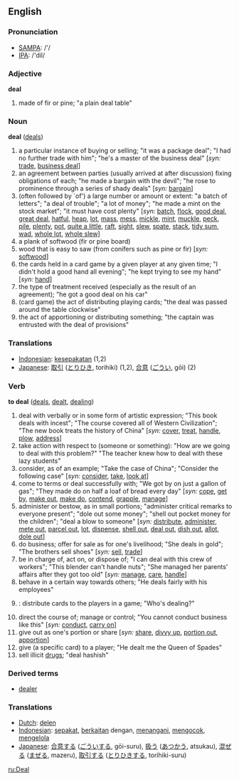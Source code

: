 ==English==

=== Pronunciation ===
*[[w:SAMPA|SAMPA]]: /'/
*[[w:IPA|IPA]]: /'dil/

=== Adjective ===
'''deal'''
# made of fir or pine; "a plain deal table"

=== Noun ===
'''deal'''  ([[deals]])
# a particular instance of buying or selling; "it was a package deal"; "I had no further trade with him"; "he's a master of the business deal" [''syn:'' [[trade]], [[business deal]]]
# an agreement between parties (usually arrived at after discussion) fixing obligations of each; "he made a bargain with the devil"; "he rose to prominence through a series of shady deals" [''syn:'' [[bargain]]]
# (often followed by `of') a large number or amount or extent: "a batch of letters"; "a deal of trouble"; "a lot of money"; "he made a mint on the stock market"; "it must have cost plenty" [''syn:'' [[batch]], [[flock]], [[good deal]], [[great deal]], [[hatful]], [[heap]], [[lot]], [[mass]], [[mess]], [[mickle]], [[mint]], [[muckle]], [[peck]], [[pile]], [[plenty]], [[pot]], [[quite a little]], [[raft]], [[sight]], [[slew]], [[spate]], [[stack]], [[tidy sum]], [[wad]], [[whole lot]], [[whole slew]]]
# a plank of softwood (fir or pine board)
# wood that is easy to saw (from conifers such as pine or fir) [''syn:'' [[softwood]]]
# the cards held in a card game by a given player at any given time; "I didn't hold a good hand all evening"; "he kept trying to see my hand" [''syn:'' [[hand]]]
# the type of treatment received (especially as the result of an agreement); "he got a good deal on his car"
# (card game) the act of distributing playing cards; "the deal was passed around the table clockwise"
# the act of apportioning or distributing something; "the captain was entrusted with the deal of provisions"

=== Translations ===
*[[Indonesian]]: [[sepakat|kesepakatan]] (1,2)
*[[Japanese]]: [[取引]] ([[とりひき]], torihiki) (1,2), [[合意]] ([[ごうい]], gōi) (2)


=== Verb ===
'''to deal''' ([[deals]], [[dealt]], [[dealing]])
# deal with verbally or in some form of artistic expression; "This book deals with incest"; "The course covered all of Western Civilization"; "The new book treats the history of China" [''syn:'' [[cover]], [[treat]], [[handle]], [[plow]], [[address]]]
# take action with respect to (someone or something): "How are we going to deal with this problem?" "The teacher knew how to deal with these lazy students" 
# consider, as of an example; "Take the case of China"; "Consider the following case" [''syn:'' [[consider]], [[take]], [[look at]]]
# come to terms or deal successfully with;  "We got by on just a gallon of gas"; "They made do on half a loaf of bread every day" [''syn:'' [[cope]], [[get by]], [[make out]], [[make do]], [[contend]], [[grapple]], [[manage]]]
# administer or bestow, as in small portions; "administer critical remarks to everyone present"; "dole out some money"; "shell out pocket money for the children"; "deal a blow to someone" [''syn:'' [[distribute]], [[administer]], [[mete out]], [[parcel out]], [[lot]], [[dispense]], [[shell out]], [[deal out]], [[dish out]], [[allot]], [[dole out]]]
# do business; offer for sale as for one's livelihood; "She deals in gold"; "The brothers sell shoes" [''syn:'' [[sell]], [[trade]]]
# be in charge of, act on, or dispose of; "I can deal with this crew of workers"; "This blender can't handle nuts"; "She managed her parents' affairs after they got too old" [''syn:'' [[manage]], [[care]], [[handle]]]
# behave in a certain way towards others; "He deals fairly with his employees"
#{{cattag|card games}}: distribute cards to the players in a game; "Who's dealing?"
# direct the course of; manage or control; "You cannot conduct business like this" [''syn:'' [[conduct]], [[carry on]]]
# give out as one's portion or share [''syn:'' [[share]], [[divvy up]], [[portion out]], [[apportion]]]
# give (a specific card) to a player; "He dealt me the Queen of Spades"
# sell illicit [[drug]]s; "deal hashish"

===Derived terms===
*[[dealer]]

=== Translations ===
*[[Dutch]]: [[delen]]
*[[Indonesian]]: [[sepakat]], [[kait|berkaitan]] dengan, [[tangan|menangani]], [[kocok|mengocok]], [[kelola|mengelola]]
*[[Japanese]]: [[合意]]する ([[ごうい]]する, gōi-suru),  [[扱う]] ([[あつかう]], atsukau),  [[混ぜる]] ([[まぜる]], mazeru), [[取引]]する ([[とりひき]]する, torihiki-suru)

[[ru:Deal]]